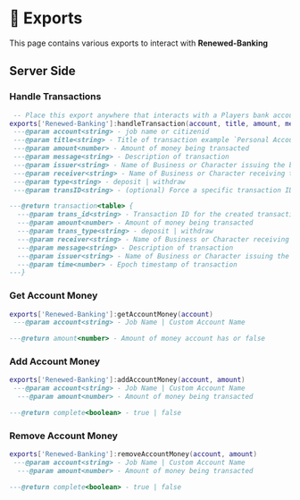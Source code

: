 # 📓 Exports

This page contains various exports to interact with **Renewed-Banking**

## Server Side

### Handle Transactions
```lua copy
 -- Place this export anywhere that interacts with a Players bank account. (Where it adds or removes money from bank)
exports['Renewed-Banking']:handleTransaction(account, title, amount, message, issuer, receiver, type, transID)
 ---@param account<string> - job name or citizenid
 ---@param title<string> - Title of transaction example `Personal Account / ${Player.PlayerData.citizenid}`
 ---@param amount<number> - Amount of money being transacted
 ---@param message<string> - Description of transaction
 ---@param issuer<string> - Name of Business or Character issuing the bill
 ---@param receiver<string> - Name of Business or Character receiving the bill
 ---@param type<string> - deposit | withdraw
 ---@param transID<string> - (optional) Force a specific transaction ID instead of generating one.

---@return transaction<table> {
  ---@param trans_id<string> - Transaction ID for the created transaction
  ---@param amount<number> - Amount of money being transacted
  ---@param trans_type<string> - deposit | withdraw
  ---@param receiver<string> - Name of Business or Character receiving the bill
  ---@param message<string> - Description of transaction
  ---@param issuer<string> - Name of Business or Character issuing the bill
  ---@param time<number> - Epoch timestamp of transaction
---}
```

### Get Account Money

```lua copy
exports['Renewed-Banking']:getAccountMoney(account)
 ---@param account<string> - Job Name | Custom Account Name

---@return amount<number> - Amount of money account has or false
```

### Add Account Money

```lua copy
exports['Renewed-Banking']:addAccountMoney(account, amount)
 ---@param account<string> - Job Name | Custom Account Name
  ---@param amount<number> - Amount of money being transacted

---@return complete<boolean> - true | false
```

### Remove Account Money
```lua copy
exports['Renewed-Banking']:removeAccountMoney(account, amount)
 ---@param account<string> - Job Name | Custom Account Name
  ---@param amount<number> - Amount of money being transacted

---@return complete<boolean> - true | false
```